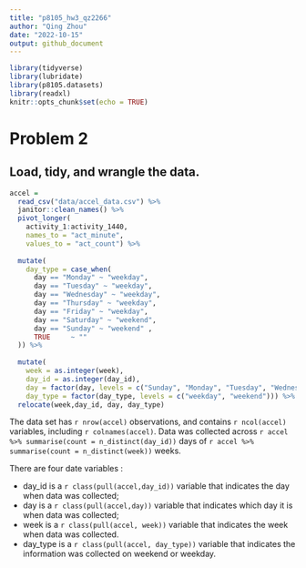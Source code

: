 ```yaml
---
title: "p8105_hw3_qz2266"
author: "Qing Zhou"
date: "2022-10-15"
output: github_document
---
```



```r
library(tidyverse)
library(lubridate)
library(p8105.datasets)
library(readxl)
knitr::opts_chunk$set(echo = TRUE)
```

# Problem 2

## Load, tidy, and wrangle the data. 

```r
accel = 
  read_csv("data/accel_data.csv") %>%
  janitor::clean_names() %>%
  pivot_longer(
    activity_1:activity_1440,
    names_to = "act_minute",
    values_to = "act_count") %>%
 
  mutate(
    day_type = case_when(
      day == "Monday" ~ "weekday",
      day == "Tuesday" ~ "weekday",
      day == "Wednesday" ~ "weekday",
      day == "Thursday" ~ "weekday",
      day == "Friday" ~ "weekday",
      day == "Saturday" ~ "weekend",
      day == "Sunday" ~ "weekend" ,
      TRUE     ~ ""
  )) %>%
  
  mutate(
    week = as.integer(week),
    day_id = as.integer(day_id),
    day = factor(day, levels = c("Sunday", "Monday", "Tuesday", "Wednesday", "Thursday", "Friday", "Saturday")),
    day_type = factor(day_type, levels = c("weekday", "weekend"))) %>% 
  relocate(week,day_id, day, day_type)
```


The data set has `r nrow(accel)` observations, and contains `r ncol(accel)` variables, including `r colnames(accel)`. Data was collected across `r accel %>% summarise(count = n_distinct(day_id))` days of `r accel %>% summarise(count = n_distinct(week))` weeks.

There are four date variables :  

* day_id is a `r class(pull(accel,day_id))` variable that indicates the day when data was collected;
* day is a `r class(pull(accel,day))` variable  that indicates which day it is when data was collected;
* week is a `r class(pull(accel, week))` variable that indicates the week when data was collected.
* day_type is a `r class(pull(accel, day_type))` variable that indicates the information was collected on weekend or weekday.